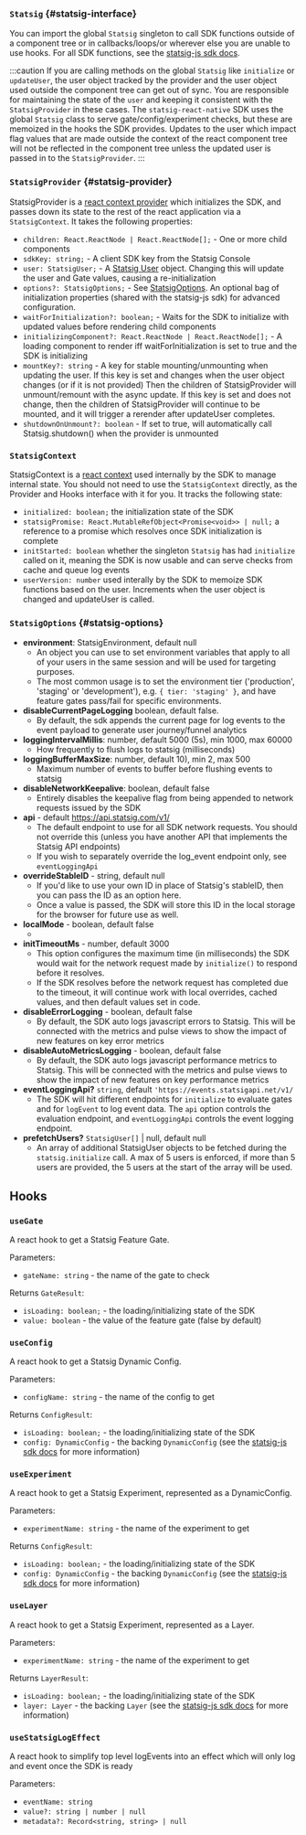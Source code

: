 
### `Statsig` {#statsig-interface}

You can import the global `Statsig` singleton to call SDK functions outside of a component tree or in callbacks/loops/or wherever else you are unable to use hooks. For all SDK functions, see the [statsig-js sdk docs](/client/jsClientSDK).

:::caution
If you are calling methods on the global `Statsig` like `initialize` or `updateUser`, the user object tracked by the provider and the user object used outside the component tree can get out of sync. You are responsible for maintaining the state of the `user` and keeping it consistent with the `StatsigProvider` in these cases. The `statsig-react-native` SDK uses the global `Statsig` class to serve gate/config/experiment checks, but these are memoized in the hooks the SDK provides. Updates to the user which impact flag values that are made outside the context of the react component tree will not be reflected in the component tree unless the updated user is passed in to the `StatsigProvider`.
:::

### `StatsigProvider` {#statsig-provider}

StatsigProvider is a [react context provider](https://reactjs.org/docs/context.html#contextprovider) which initializes the SDK, and passes down its state to the rest of the react application via a `StatsigContext`. It takes the following properties:

- `children: React.ReactNode | React.ReactNode[];` - One or more child components
- `sdkKey: string;` - A client SDK key from the Statsig Console
- `user: StatsigUser;` - A [Statsig User](/client/concepts/user) object. Changing this will update the user and Gate values, causing a re-initialization
- `options?: StatsigOptions;` - See [StatsigOptions](/client/reactNativeSDK#statsig-options). An optional bag of initialization properties (shared with the statsig-js sdk) for advanced configuration.
- `waitForInitialization?: boolean;` - Waits for the SDK to initialize with updated values before rendering child components
- `initializingComponent?: React.ReactNode | React.ReactNode[];` - A loading component to render iff waitForInitialization is set to true and the SDK is initializing
- `mountKey?: string` - A key for stable mounting/unmounting when updating the user. If this key is set and changes when the user object changes (or if it is not provided) Then the children of StatsigProvider will unmount/remount with the async update. If this key is set and does not change, then the children of StatsigProvider will continue to be mounted, and it will trigger a rerender after updateUser completes.
- `shutdownOnUnmount?: boolean` - If set to true, will automatically call Statsig.shutdown() when the provider is unmounted

### `StatsigContext`

StatsigContext is a [react context](https://reactjs.org/docs/context.html) used internally by the SDK to manage internal state. You should not need to use the `StatsigContext` directly, as the Provider and Hooks interface with it for you. It tracks the following state:

- `initialized: boolean;` the initialization state of the SDK
- `statsigPromise: React.MutableRefObject<Promise<void>> | null;` a reference to a promise which resolves once SDK initialization is complete
- `initStarted: boolean` whether the singleton `Statsig` has had `initialize` called on it, meaning the SDK is now usable and can serve checks from cache and queue log events
- `userVersion: number` used interally by the SDK to memoize SDK functions based on the user. Increments when the user object is changed and updateUser is called.

### `StatsigOptions` {#statsig-options}

- **environment**: StatsigEnvironment, default null
  - An object you can use to set environment variables that apply to all of your users in the same session and will be used for targeting purposes.
  - The most common usage is to set the environment tier ('production', 'staging' or 'development'), e.g. `{ tier: 'staging' }`, and have feature gates pass/fail for specific environments.
- **disableCurrentPageLogging** boolean, default false.
  - By default, the sdk appends the current page for log events to the event payload to generate user journey/funnel analytics
- **loggingIntervalMillis**: number, default 5000 (5s), min 1000, max 60000
  - How frequently to flush logs to statsig (milliseconds)
- **loggingBufferMaxSize**: number, default 10), min 2, max 500
  - Maximum number of events to buffer before flushing events to statsig
- **disableNetworkKeepalive**: boolean, default false
  - Entirely disables the keepalive flag from being appended to network requests issued by the SDK
- **api** - default https://api.statsig.com/v1/
  - The default endpoint to use for all SDK network requests. You should not override this (unless you have another API that implements the Statsig API endpoints)
  - If you wish to separately override the log_event endpoint only, see `eventLoggingApi`
- **overrideStableID** - string, default null
  - If you'd like to use your own ID in place of Statsig's stableID, then you can pass the ID as an option here.
  - Once a value is passed, the SDK will store this ID in the local storage for the browser for future use as well.
- **localMode** - boolean, default false
  - <LocalModeSnippet type="client" />
- **initTimeoutMs** - number, default 3000
  - This option configures the maximum time (in milliseconds) the SDK would wait for the network request made by `initialize()` to respond before it resolves.
  - If the SDK resolves before the network request has completed due to the timeout, it will continue work with local overrides, cached values, and then default values set in code.
- **disableErrorLogging** - boolean, default false
  - By default, the SDK auto logs javascript errors to Statsig. This will be connected with the metrics and pulse views to show the impact of new features on key error metrics
- **disableAutoMetricsLogging** - boolean, default false
  - By default, the SDK auto logs javascript performance metrics to Statsig. This will be connected with the metrics and pulse views to show the impact of new features on key performance metrics
- **eventLoggingApi?** `string`, default `'https://events.statsigapi.net/v1/`
  - The SDK will hit different endpoints for `initialize` to evaluate gates and for `logEvent` to log event data. The `api` option controls the evaluation endpoint, and `eventLoggingApi` controls the event logging endpoint.
- **prefetchUsers?** `StatsigUser[]` | null, default null
  - An array of additional StatsigUser objects to be fetched during the `statsig.initialize` call. A max of 5 users is enforced, if more than 5 users are provided, the 5 users at the start of the array will be used.

## Hooks

### `useGate`

A react hook to get a Statsig Feature Gate.

Parameters:

- `gateName: string` - the name of the gate to check

Returns `GateResult`:

- `isLoading: boolean;` - the loading/initializing state of the SDK
- `value: boolean` - the value of the feature gate (false by default)

### `useConfig`

A react hook to get a Statsig Dynamic Config.

Parameters:

- `configName: string` - the name of the config to get

Returns `ConfigResult`:

- `isLoading: boolean;` - the loading/initializing state of the SDK
- `config: DynamicConfig` - the backing `DynamicConfig` (see the [statsig-js sdk docs](/client/jsClientSDK) for more information)

### `useExperiment`

A react hook to get a Statsig Experiment, represented as a DynamicConfig.

Parameters:

- `experimentName: string` - the name of the experiment to get

Returns `ConfigResult`:

- `isLoading: boolean;` - the loading/initializing state of the SDK
- `config: DynamicConfig` - the backing `DynamicConfig` (see the [statsig-js sdk docs](/client/jsClientSDK) for more information)

### `useLayer`

A react hook to get a Statsig Experiment, represented as a Layer.

Parameters:

- `experimentName: string` - the name of the experiment to get

Returns `LayerResult`:

- `isLoading: boolean;` - the loading/initializing state of the SDK
- `layer: Layer` - the backing `Layer` (see the [statsig-js sdk docs](/client/jsClientSDK) for more information)

### `useStatsigLogEffect`

A react hook to simplify top level logEvents into an effect which will only log and event once the SDK is ready

Parameters:

- `eventName: string`
- `value?: string | number | null`
- `metadata?: Record<string, string> | null`
